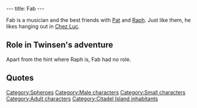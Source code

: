 ---
title: Fab
---

{{Character|
Name=Fab|
Image=BB_FAB.jpg|
Race=[[Sphero]]|
Gender=Male|
Size=Small|
Age=Adult}}

Fab is a musician and the best friends with [[Pat]] and [[Raph]]. Just like them, he likes hanging out in [[Chez Luc]].

==Role in Twinsen's adventure==
Apart from the hint where Raph is, Fab had no role.

==Quotes==
{{Quote|
Quote=He said he wanted to practice a new piece on his guitar. He usually hides out on the cliffs for piece and quiet. But not this long usually.|
Character=Fab}}
{{Quote|
Quote=Thanks for having freed my buddy Raph, kiddo. Without you, his goose was cooked for sure.|
Character=Fab}}
{{Quote|
Quote=These "Esmers" look quite nice, they ask lots of questions though. Everything interests them.|
Character=Fab}}
{{Quote|
Quote=Raph? With him and Fab, we put together a killer combo to play some funky rock'n rave!|
Character=Pat}}
{{Quote|
Quote=Raph? Ah yeah, he has set up a super combo with his buddies Pat and Fab! But I don't know where he is.|
Character=[[Umbrella thief]]}}

[[Category:Spheroes]]
[[Category:Male characters]]
[[Category:Small characters]]
[[Category:Adult characters]]
[[Category:Citadel Island inhabitants]]